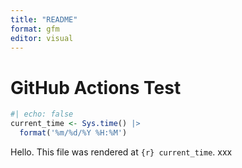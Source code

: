 ```yaml
---
title: "README"
format: gfm
editor: visual
---
```


# GitHub Actions Test
```r
#| echo: false 
current_time <- Sys.time() |>
  format('%m/%d/%Y %H:%M')
```

Hello.  This file was rendered at `{r} current_time`. xxx

